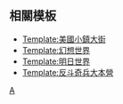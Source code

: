 {{Navbox
| listclass = hlist
| aboveclass = hlist
| name = 探險世界
| title = [[香港迪士尼樂園]] - [[探險世界]]
| state = {{{state|autocollapse}}}

| group1 = [[香港迪士尼樂園遊樂設施|遊樂設施]]
| list1 =
 {{Navbox|child
  | list1 = 
* [[獅子王慶典|「獅子王慶典」]]
* [[香港迪士尼樂園遊樂設施#森林河流之旅|森林河流之旅]]
* [[香港迪士尼樂園遊樂設施#前往泰山樹屋之木筏|前往泰山樹屋之木筏]]
* [[香港迪士尼樂園遊樂設施#泰山樹屋|泰山樹屋]]
* [[香港迪士尼樂園遊樂設施#歷奇噴水池|歷奇噴水池]]
* [[香港迪士尼樂園遊樂設施#森林河流之旅|森林河流之旅]]
  | group2 = 已關閉
  | list2 =
* [[香港迪士尼樂園遊樂設施#海盜版森林河流之旅|海盜版森林河流之旅]]
* [[香港迪士尼樂園遊樂設施#森魔詭域|森魔詭域]]
* [[香港迪士尼樂園遊樂設施#森魔探險路|森魔探險路]]
}}

| group2 = [[香港迪士尼樂園商店|商店]]
| list2 =
* [[香港迪士尼樂園商店#探險世界|布教授商店]]

| group3 = [[香港迪士尼樂園餐飲設施|餐飲設施]]
| list3 = 
 {{Navbox|child
  | list1 = 
* [[香港迪士尼樂園餐飲設施#碧林餐廳|碧林餐廳]]
* [[香港迪士尼樂園餐飲設施#河景餐廳|河景餐廳]]
  | group2 = 已關閉
  | list2 =
* [[香港迪士尼樂園餐飲設施#海盜河景餐廳|海盜河景餐廳]]
* [[香港迪士尼樂園餐飲設施#海盜小食亭|海盜小食亭]]
* [[香港迪士尼樂園餐飲設施#中東滋味亭|中東滋味亭]]
* [[香港迪士尼樂園餐飲設施#幽靈之火薄餅|幽靈之火薄餅]]
* [[香港迪士尼樂園餐飲設施#凍上腦滋味屋|凍上腦滋味屋]]
}}

| group4 = [[香港迪士尼樂園服務設施|服務設施]]
| list4 = 
* [[香港迪士尼樂園服務設施#探險世界|洗手間]]
* [[香港迪士尼樂園服務設施#探險世界|電話亭]]

| group5 = [[香港迪士尼樂園娛樂節目|娛樂節目]]
| list5 = 
 {{Navbox|child
  | list1 = 
* [[香港迪士尼樂園娛樂節目#鄉土鼓手|鄉土鼓手]]
* [[香港迪士尼樂園娛樂節目#銅鑼鼓樂團|銅鑼鼓樂團]]
* [[香港迪士尼樂園娛樂節目#即興鼓樂探險旅程|即興鼓樂探險旅程]]
  | group2 = 已完結
  | list2 =
* [[香港迪士尼樂園娛樂節目#探險世界|傑克船長海盜訓練營]]
* [[香港迪士尼樂園娛樂節目#探險世界|吉卜賽占卜坊]]
* [[香港迪士尼樂園娛樂節目#探險世界|巫師鼓舞大會]]
* [[香港迪士尼樂園娛樂節目#探險世界|海盜登陸巡禮]]
* [[香港迪士尼樂園娛樂節目#探險世界|海盜大清潔]]
* [[香港迪士尼樂園娛樂節目#探險世界|「鼠」步霓裳]]
}}
}}
<noinclude>
==相關模板==
*[[Template:美國小鎮大街]]
*[[Template:幻想世界]]
*[[Template:明日世界]]
*[[Template:反斗奇兵大本營]]

[[Category:迪士尼主題樂園模板|A]]
</noinclude>